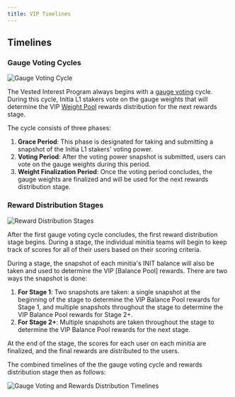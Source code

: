 ```yaml
---
title: VIP Timelines
---
```


## Timelines

### Gauge Voting Cycles

![Gauge Voting Cycle](/images/vip/vip_gauge_voting_timeline.svg)

The Vested Interest Program always begins with a [gauge voting](/home/getting-started/vested-interest-program/gauges) cycle. During this cycle, Initia L1 stakers vote on the gauge weights that will determine the VIP [Weight Pool](/home/getting-started/vested-interest-program/architecture#weight-pool) rewards distribution for the next rewards stage.

The cycle consists of three phases:
1.   **Grace Period**: This phase is designated for taking and submitting a snapshot of the Initia L1 stakers' voting power.
2.   **Voting Period**: After the voting power snapshot is submitted, users can vote on the gauge weights during this period.
3.   **Weight Finalization Period**: Once the voting period concludes, the gauge weights are finalized and will be used for the next rewards distribution stage.

### Reward Distribution Stages

![Reward Distribution Stages](/images/vip/vip_reward_distribution_timeline.svg)

After the first gauge voting cycle concludes, the first reward distribution stage begins. During a stage, the individual minitia teams will begin to keep track of scores for all of their users based on their scoring criteria.

During a stage, the snapshot of each minitia's INIT balance will also be taken and used to determine the VIP [Balance Pool] rewards. There are two ways the snapshot is done:

1.  **For Stage 1**: Two snapshots are taken: a single snapshot at the beginning of the stage to determine the VIP Balance Pool rewards for Stage 1, and multiple snapshots throughout the stage to determine the VIP Balance Pool rewards for Stage 2+.
2.  **For Stage 2+**: Multiple snapshots are taken throughout the stage to determine the VIP Balance Pool rewards for the next stage.

At the end of the stage, the scores for each user on each minitia are finalized, and the final rewards are distributed to the users.

The combined timelines of the the gauge voting cycle and rewards distribution stage then as follows:

![Gauge Voting and Rewards Distribution Timelines](/images/vip/vip_gauge_voting_and_rewards_distribution_timeline.svg)